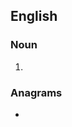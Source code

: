 ==English==

===Noun===
{{head|en|noun plural form}}

# {{plural of|toroid|lang=en}}

===Anagrams===
* {{anagrams|en|a=dioorst|Doritos|disroot}}